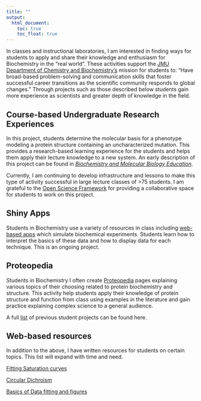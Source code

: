 ```yaml
---
title: ""
output: 
  html_document:
    toc: true
    toc_float: true
---
```


In classes and instructional laboratories, I am interested in finding ways for students to apply and share their knowledge and enthusiasm for Biochemistry in the "real world". These activities support the [JMU Department of Chemistry and Biochemistry's](https://www.jmu.edu/chemistry/) mission for students to: "Have broad-based problem-solving and communication skills that foster successful career transitions as the scientific community responds to global changes." Through projects such as those described below students gain more experience as scientists and greater depth of knowledge in the field.

## Course-based Undergraduate Research Experiences

In this project, students determine the molecular basis for a phenotype modeling a protein structure containing an uncharacterized mutation. This provides a research-based learning experience for the students and helps them apply their lecture knowledge to a new system. An early description of this project can be found in [*Biochemistry and Molecular Biology Education*](http://onlinelibrary.wiley.com/doi/10.1002/bmb.20976/abstract). 

Currently, I am continuing to develop infrastructure and lessons to make this type of activity successful in large lecture classes of >75 students. I am grateful to the [Open Science Framework](https://osf.io/) for providing a collaborative space for students to work on this project. 

## Shiny Apps

Students in Biochemistry use a variety of resources in class including [web-based apps](https://ceberndsen.github.io/shiny.html) which simulate biochemical experiments. Students learn how to interpret the basics of these data and how to display data for each technique. This is an ongoing project. 


## Proteopedia

Students in Biochemistry I often create [Proteopedia](http://proteopedia.org/wiki/index.php/Main_Page) pages explaining various topics of their choosing related to protein biochemistry and structure. This activity help students apply their knowledge of protein structure and function from class using examples in the literature and gain practice explaining complex science to a general audience. 

A full [list](http://proteopedia.org/wiki/index.php/Christopher_Berndsen/Proteopedia) of previous student projects can be found here.

## Web-based resources

In addition to the above, I have written resources for students on certain topics.  This list will expand with time and need.

[Fitting Saturation curves](CEBerndsen.github.io/satcurvefitting.html)

[Circular Dichroism](CEBerndsen.github.io/CD.html)

[Basics of Data fitting and figures](CEBerndsen.github.io/Data_Fitting.html)
